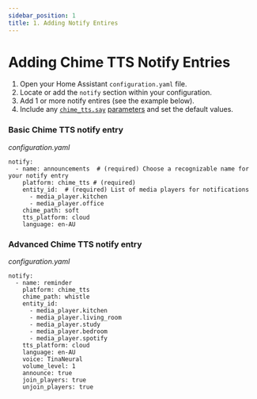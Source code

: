 ```yaml
---
sidebar_position: 1
title: 1. Adding Notify Entires
---
```



# Adding Chime TTS Notify Entries

1. Open your Home Assistant `configuration.yaml` file.
2. Locate or add the `notify` section within your configuration.
3. Add 1 or more notify entires (see the example below).
4. Include any [`chime_tts.say`](../actions/say-action) [parameters](../actions/say-action/parameters) and set the default values.

### Basic Chime TTS notify entry
_configuration.yaml_
```
notify:
  - name: announcements  # (required) Choose a recognizable name for your notify entry
    platform: chime_tts # (required)
    entity_id:  # (required) List of media players for notifications
      - media_player.kitchen
      - media_player.office
    chime_path: soft
    tts_platform: cloud
    language: en-AU
```

### Advanced Chime TTS notify entry
_configuration.yaml_
```
notify:
  - name: reminder
    platform: chime_tts
    chime_path: whistle
    entity_id:
      - media_player.kitchen
      - media_player.living_room
      - media_player.study
      - media_player.bedroom
      - media_player.spotify
    tts_platform: cloud
    language: en-AU
    voice: TinaNeural
    volume_level: 1
    announce: true
    join_players: true
    unjoin_players: true
```
